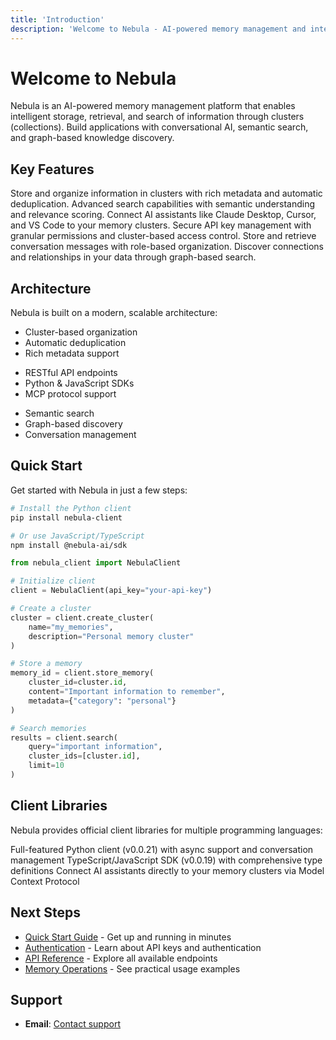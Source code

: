 ```yaml
---
title: 'Introduction'
description: 'Welcome to Nebula - AI-powered memory management and intelligent search platform'
---
```


# Welcome to Nebula

Nebula is an AI-powered memory management platform that enables intelligent storage, retrieval, and search of information through clusters (collections). Build applications with conversational AI, semantic search, and graph-based knowledge discovery.



## Key Features

<CardGroup cols={2}>
  <Card
    title="Memory Management"
    href="/guides/clusters"
  >
    Store and organize information in clusters with rich metadata and automatic deduplication.
  </Card>
  <Card
    title="Semantic Search"
    href="/guides/search"
  >
    Advanced search capabilities with semantic understanding and relevance scoring.
  </Card>
  <Card
    title="MCP Integration"
    href="/mcp-integration"
  >
    Connect AI assistants like Claude Desktop, Cursor, and VS Code to your memory clusters.
  </Card>
  <Card
    title="API Key Management"
    href="/api-keys"
  >
    Secure API key management with granular permissions and cluster-based access control.
  </Card>
  <Card
    title="Conversational Memory"
    href="/guides/conversations"
  >
    Store and retrieve conversation messages with role-based organization.
  </Card>
  <Card
    title="Graph Search"
    href="/guides/graphs"
  >
    Discover connections and relationships in your data through graph-based search.
  </Card>
</CardGroup>

## Architecture

Nebula is built on a modern, scalable architecture:

<CardGroup cols={3}>
  <Card title="Memory Layer">
    <ul>
      <li>Cluster-based organization</li>
      <li>Automatic deduplication</li>
      <li>Rich metadata support</li>
    </ul>
  </Card>
  <Card title="API Layer">
    <ul>
      <li>RESTful API endpoints</li>
      <li>Python & JavaScript SDKs</li>
      <li>MCP protocol support</li>
    </ul>
  </Card>
  <Card title="AI Layer">
    <ul>
      <li>Semantic search</li>
      <li>Graph-based discovery</li>
      <li>Conversation management</li>
    </ul>
  </Card>
</CardGroup>

## Quick Start

Get started with Nebula in just a few steps:

```bash
# Install the Python client
pip install nebula-client

# Or use JavaScript/TypeScript
npm install @nebula-ai/sdk
```

```python
from nebula_client import NebulaClient

# Initialize client
client = NebulaClient(api_key="your-api-key")

# Create a cluster
cluster = client.create_cluster(
    name="my_memories",
    description="Personal memory cluster"
)

# Store a memory
memory_id = client.store_memory(
    cluster_id=cluster.id,
    content="Important information to remember",
    metadata={"category": "personal"}
)

# Search memories
results = client.search(
    query="important information",
    cluster_ids=[cluster.id],
    limit=10
)
```

## Client Libraries

Nebula provides official client libraries for multiple programming languages:

<CardGroup cols={3}>
  <Card
    title="Python SDK"
    href="/clients/python"
  >
    Full-featured Python client (v0.0.21) with async support and conversation management
  </Card>
  <Card
    title="JavaScript SDK"
    href="/clients/nodejs"
  >
    TypeScript/JavaScript SDK (v0.0.19) with comprehensive type definitions
  </Card>
  <Card
    title="MCP Integration"
    href="/mcp-integration"
  >
    Connect AI assistants directly to your memory clusters via Model Context Protocol
  </Card>
</CardGroup>

## Next Steps

- [Quick Start Guide](/quickstart) - Get up and running in minutes
- [Authentication](/authentication) - Learn about API keys and authentication
- [API Reference](/api-reference/overview) - Explore all available endpoints
- [Memory Operations](/guides/memory-operations) - See practical usage examples

## Support

- **Email**: [Contact support](mailto:support@trynebula.ai)
 